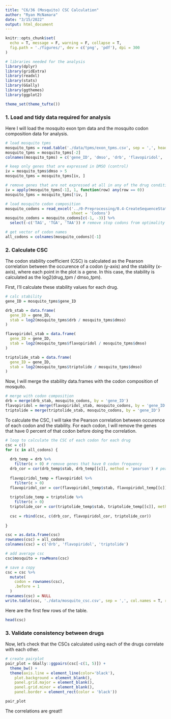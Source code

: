 ```yaml
---
title: "C6/36 (Mosquito) CSC Calculation"
author: "Ryan McNamara"
date: "3/15/2022"
output: html_document
---
```


```r
knitr::opts_chunk$set(
  echo = T, message = F, warning = F, collapse = T, 
  fig.path = './figures/', dev = c('png', 'pdf'), dpi = 300
)

# libraries needed for the analysis 
library(dplyr)
library(gridExtra)
library(readxl)
library(stats)
library(GGally)
library(ggthemes)
library(ggplot2)

theme_set(theme_tufte())
```

### 1. Load and tidy data required for analysis 

Here I will load the mosquito exon tpm data and the mosquito codon composition data for analysis. 

```r
# load mosquito tpms 
mosquito_tpms = read.table('./data/tpms/exon_tpms.csv', sep = ',', header = T)
mosquito_tpms = mosquito_tpms[-2]
colnames(mosquito_tpms) = c('gene_ID', 'dmso', 'drb', 'flavopiridol', 'triptolide')

# keep only genes that are expressed in DMSO (control)
iv = mosquito_tpms$dmso > 5
mosquito_tpms = mosquito_tpms[iv, ]

# remove genes that are not expressed at all in any of the drug conditions 
iv = apply(mosquito_tpms[-1], 1, function(row) any(row == 0))
mosquito_tpms = mosquito_tpms[!iv, ]

# load mosquito codon composition 
mosquito_codons = read_excel('../0-Preprocessing/0.4-CreateSequenceStatsTables/data/mosquito_AaloF1_stats.xlsx', 
                             sheet = 'Codons')
mosquito_codons = mosquito_codons[c(-1, -3)] %>%
  select(-c('TAG', 'TGA', 'TAA')) # remove stop codons from optimality calculation 

# get vector of codon names 
all_codons = colnames(mosquito_codons)[-1]
```

### 2. Calculate CSC

The codon stability coefficient (CSC) is calculated as the Pearson correlation between the occurence of a codon (y-axis) and the stability (x-axis), where each point in the plot is a gene. In this case, the stability is calculated as the log2(drug_tpm / dmso_tpm). 

First, I'll calculate these stability values for each drug. 

```r
# calc stability 
gene_ID = mosquito_tpms$gene_ID

drb_stab = data.frame(
  gene_ID = gene_ID, 
  stab = log2(mosquito_tpms$drb / mosquito_tpms$dmso)
) 

flavopiridol_stab = data.frame(
  gene_ID = gene_ID, 
  stab = log2(mosquito_tpms$flavopiridol / mosquito_tpms$dmso)
) 

triptolide_stab = data.frame(
  gene_ID = gene_ID, 
  stab = log2(mosquito_tpms$triptolide / mosquito_tpms$dmso)
) 
```

Now, I will merge the stability data.frames with the codon composition of mosquito. 

```r
# merge with codon composition 
drb = merge(drb_stab, mosquito_codons, by = 'gene_ID') 
flavopiridol = merge(flavopiridol_stab, mosquito_codons, by = 'gene_ID')
triptolide = merge(triptolide_stab, mosquito_codons, by = 'gene_ID')
```

To calculate the CSC, I will take the Pearson correlation between occurence of each codon and the stability. For each codon, I will remove the genes that have 0 percent of that codon before doing the correlation. 

```r
# loop to calculate the CSC of each codon for each drug 
csc = c()
for (c in all_codons) {
  
  drb_temp = drb %>%
    filter(c > 0) # remove genes that have 0 codon frequency 
  drb_cor = cor(drb_temp$stab, drb_temp[[c]], method = 'pearson') # pearson correlation between stability and codon frequency
  
  flavopiridol_temp = flavopiridol %>%
    filter(c > 0)
  flavopiridol_cor = cor(flavopiridol_temp$stab, flavopiridol_temp[[c]], method = 'pearson')
  
  triptolide_temp = triptolide %>%
    filter(c > 0) 
  triptolide_cor = cor(triptolide_temp$stab, triptolide_temp[[c]], method = 'pearson')
  
  csc = rbind(csc, c(drb_cor, flavopiridol_cor, triptolide_cor))
    
}

csc = as.data.frame(csc)
rownames(csc) = all_codons
colnames(csc) = c('drb', 'flavopiridol', 'triptolide')

# add average csc
csc$mosquito = rowMeans(csc)

# save a copy 
csc = csc %>%
  mutate(
    codon = rownames(csc), 
    .before = 1
  )
rownames(csc) = NULL
write.table(csc, './data/mosquito_csc.csv', sep = ',', col.names = T, row.names = F)
```

Here are the first few rows of the table. 

```r
head(csc)
```

### 3. Validate consistency between drugs

Now, let's check that the CSCs calculated using each of the drugs correlate with each other. 

```r
# create pairplot 
pair_plot = GGally::ggpairs(csc[-c(1, 5)]) +
  theme_bw() +
  theme(axis.line = element_line(color='black'),
    plot.background = element_blank(),
    panel.grid.major = element_blank(),
    panel.grid.minor = element_blank(), 
    panel.border = element_rect(color = 'black'))

pair_plot
```

The correlations are great!!





